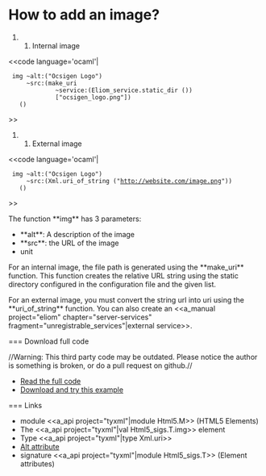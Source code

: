 =How to add an image?=

#### Internal image

<<code language='ocaml'|
  img ~alt:("Ocsigen Logo")
      ~src:(make_uri
              ~service:(Eliom_service.static_dir ())
              ["ocsigen_logo.png"])
    ()

>>

#### External image

<<code language='ocaml'|
  img ~alt:("Ocsigen Logo")
      ~src:(Xml.uri_of_string ("http://website.com/image.png"))
    ()
>>


The function **img** has 3 parameters:
* **alt**: A description of the image
* **src**: the URL of the image
* unit

For an internal image, the file path is generated using the **make_uri** function. This function creates the relative URL string using the static directory configured in the configuration file and the given list.

For an external image, you must convert the string url into uri using the **uri_of_string** function. You can also create an <<a_manual project="eliom" chapter="server-services" fragment="unregistrable_services"|external service>>.

=== Download full code

//Warning: This third party code may be outdated. Please notice the author is something is broken, or do a pull request on github.//

* [[https://github.com/db0company/Ocsigen-Quick-Howto/blob/master/elements/example.eliom|Read the full code]]
* [[https://github.com/db0company/Ocsigen-Quick-Howto|Download and try this example]]

=== Links

* module <<a_api project="tyxml"|module Html5.M>> (HTML5 Elements)
* The <<a_api project="tyxml"|val Html5_sigs.T.img>> element
* Type <<a_api project="tyxml"|type Xml.uri>>
* [[http://en.wikipedia.org/wiki/Alt_attribute|Alt attribute]]
* signature <<a_api project="tyxml"|module Html5_sigs.T>> (Element attributes)
